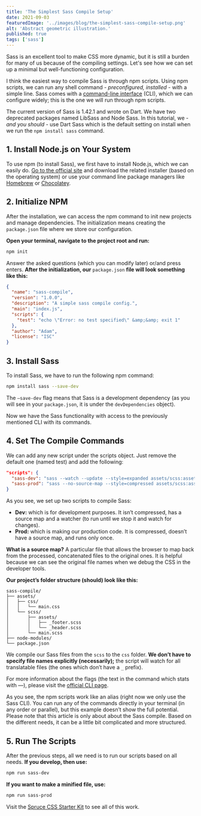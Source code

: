 ```yaml
---
title: 'The Simplest Sass Compile Setup'
date: 2021-09-03
featuredImage: '../images/blog/the-simplest-sass-compile-setup.png'
alt: 'Abstract geometric illustration.'
published: true
tags: ['sass']
---
```


<p className="lead">Sass is an excellent tool to make CSS more dynamic, but it is still a burden for many of us because of the compiling settings. Let's see how we can set up a minimal but well-functioning configuration.</p>

I think the easiest way to compile Sass is through npm scripts. Using npm scripts, we can run any shell command - *preconfigured, installed* - with a simple line. Sass comes with a [command-line interface](https://sass-lang.com/documentation/cli/dart-sass) (CLI), which we can configure widely; this is the one we will run through npm scripts.

The current version of Sass is 1.42.1 and wrote on Dart. We have two deprecated packages named LibSass and Node Sass. In this tutorial, we - *and you should* - use Dart Sass which is the default setting on install when we run the `npm install sass` command.

## 1. Install Node.js on Your System

To use npm (to install Sass), we first have to install Node.js, which we can easily do. [Go to the official site](https://nodejs.org/en/download/) and download the related installer (based on the operating system) or use your command line package managers like [Homebrew](https://brew.sh/) or [Chocolatey](https://chocolatey.org/).

## 2. Initialize NPM

After the installation, we can access the npm command to init new projects and manage dependencies. The initialization means creating the `package.json` file where we store our configuration.

**Open your terminal, navigate to the project root and run:**

```bash
npm init
```

Answer the asked questions (which you can modify later) or/and press enters. **After the initialization, our** `package.json` **file will look something like this:**

```json
{
  "name": "sass-compile",
  "version": "1.0.0",
  "description": "A simple sass compile config.",
  "main": "index.js",
  "scripts": {
    "test": "echo \"Error: no test specified\" &amp;&amp; exit 1"
  },
  "author": "Adam",
  "license": "ISC"
}
```

## 3. Install Sass

To install Sass, we have to run the following npm command:

```bash
npm install sass --save-dev
```

The `–save-dev` flag means that Sass is a development dependency (as you will see in your `package.json`, it is under the `devDependencies` object).

Now we have the Sass functionality with access to the previously mentioned CLI with its commands.

## 4. Set The Compile Commands

We can add any new script under the scripts object. Just remove the default one (named test) and add the following:

```json
"scripts": {
  "sass-dev": "sass --watch --update --style=expanded assets/scss:assets/css",
  "sass-prod": "sass --no-source-map --style=compressed assets/scss:assets/css"
}
```

As you see, we set up two scripts to compile Sass:

- **Dev:** which is for development purposes. It isn’t compressed, has a source map and a watcher (to run until we stop it and watch for changes).
- **Prod:** which is making our production code. It is compressed, doesn’t have a source map, and runs only once.

<Notification type="info" icon={true}><strong>What is a source map?</strong> A particular file that allows the browser to map back from the processed, concatenated files to the original ones. It is helpful because we can see the original file names when we debug the CSS in the developer tools.</Notification>

**Our project’s folder structure (should) look like this:**

```
sass-compile/
├── assets/
│   ├── css/
│   │   └── main.css
│   └── scss/
│       ├── assets/
│       │   ├── _footer.scss
│       │   └── _header.scss
│       └── main.scss
├── node-modules/
└── package.json
```

We compile our Sass files from the `scss` to the `css` folder. **We don’t have to specify file names explicitly (necessarily);** the script will watch for all translatable files (the ones which don’t have a `_` prefix).

For more information about the flags (the text in the command which stats with —), please visit the [official CLI page](https://sass-lang.com/documentation/cli).

<Notification type="info" icon={true}>As you see, the npm scripts work like an alias (right now we only use the Sass CLI). You can run any of the commands directly in your terminal (in any order or parallel), but this example doesn’t show the full potential. Please note that this article is only about about the Sass compile. Based on the different needs, it can be a little bit complicated and more structured.</Notification>

## 5. Run The Scripts

After the previous steps, all we need is to run our scripts based on all needs. **If you develop, then use:**

```bash
npm run sass-dev
```

**If you want to make a minified file, use:**

```bash
npm run sass-prod
```
<Notification type="info" icon={true}>Visit the <a href="https://github.com/conedevelopment/sprucecss-starter-kit">Spruce CSS Starter Kit</a> to see all of this work.</Notification>
